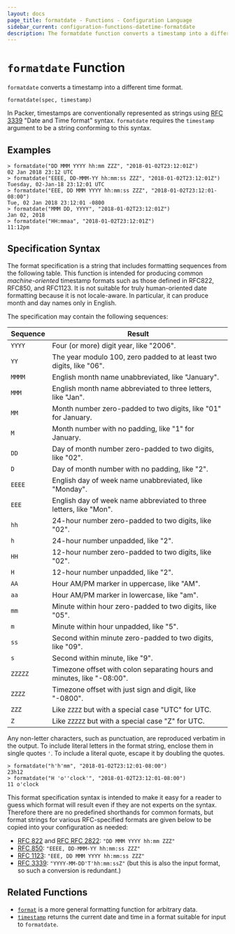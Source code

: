 ```yaml
---
layout: docs
page_title: formatdate - Functions - Configuration Language
sidebar_current: configuration-functions-datetime-formatdate
description: The formatdate function converts a timestamp into a different time format.
---
```


# `formatdate` Function

`formatdate` converts a timestamp into a different time format.

```hcl
formatdate(spec, timestamp)
```

In Packer, timestamps are conventionally represented as strings using [RFC
3339](https://tools.ietf.org/html/rfc3339) "Date and Time format" syntax.
`formatdate` requires the `timestamp` argument to be a string conforming to
this syntax.

## Examples

```
> formatdate("DD MMM YYYY hh:mm ZZZ", "2018-01-02T23:12:01Z")
02 Jan 2018 23:12 UTC
> formatdate("EEEE, DD-MMM-YY hh:mm:ss ZZZ", "2018-01-02T23:12:01Z")
Tuesday, 02-Jan-18 23:12:01 UTC
> formatdate("EEE, DD MMM YYYY hh:mm:ss ZZZ", "2018-01-02T23:12:01-08:00")
Tue, 02 Jan 2018 23:12:01 -0800
> formatdate("MMM DD, YYYY", "2018-01-02T23:12:01Z")
Jan 02, 2018
> formatdate("HH:mmaa", "2018-01-02T23:12:01Z")
11:12pm
```

## Specification Syntax

The format specification is a string that includes formatting sequences from
the following table. This function is intended for producing common
_machine-oriented_ timestamp formats such as those defined in RFC822, RFC850,
and RFC1123. It is not suitable for truly human-oriented date formatting
because it is not locale-aware. In particular, it can produce month and day
names only in English.

The specification may contain the following sequences:

| Sequence | Result                                                                  |
| -------- | ----------------------------------------------------------------------- |
| `YYYY`   | Four (or more) digit year, like "2006".                                 |
| `YY`     | The year modulo 100, zero padded to at least two digits, like "06".     |
| `MMMM`   | English month name unabbreviated, like "January".                       |
| `MMM`    | English month name abbreviated to three letters, like "Jan".            |
| `MM`     | Month number zero-padded to two digits, like "01" for January.          |
| `M`      | Month number with no padding, like "1" for January.                     |
| `DD`     | Day of month number zero-padded to two digits, like "02".               |
| `D`      | Day of month number with no padding, like "2".                          |
| `EEEE`   | English day of week name unabbreviated, like "Monday".                  |
| `EEE`    | English day of week name abbreviated to three letters, like "Mon".      |
| `hh`     | 24-hour number zero-padded to two digits, like "02".                    |
| `h`      | 24-hour number unpadded, like "2".                                      |
| `HH`     | 12-hour number zero-padded to two digits, like "02".                    |
| `H`      | 12-hour number unpadded, like "2".                                      |
| `AA`     | Hour AM/PM marker in uppercase, like "AM".                              |
| `aa`     | Hour AM/PM marker in lowercase, like "am".                              |
| `mm`     | Minute within hour zero-padded to two digits, like "05".                |
| `m`      | Minute within hour unpadded, like "5".                                  |
| `ss`     | Second within minute zero-padded to two digits, like "09".              |
| `s`      | Second within minute, like "9".                                         |
| `ZZZZZ`  | Timezone offset with colon separating hours and minutes, like "-08:00". |
| `ZZZZ`   | Timezone offset with just sign and digit, like "-0800".                 |
| `ZZZ`    | Like `ZZZZ` but with a special case "UTC" for UTC.                      |
| `Z`      | Like `ZZZZZ` but with a special case "Z" for UTC.                       |

Any non-letter characters, such as punctuation, are reproduced verbatim in the
output. To include literal letters in the format string, enclose them in single
quotes `'`. To include a literal quote, escape it by doubling the quotes.

```
> formatdate("h'h'mm", "2018-01-02T23:12:01-08:00")
23h12
> formatdate("H 'o''clock'", "2018-01-02T23:12:01-08:00")
11 o'clock
```

This format specification syntax is intended to make it easy for a reader
to guess which format will result even if they are not experts on the syntax.
Therefore there are no predefined shorthands for common formats, but format
strings for various RFC-specified formats are given below to be copied into your
configuration as needed:

- [RFC 822](https://tools.ietf.org/html/rfc822#section-5) and
  [RFC RFC 2822](https://tools.ietf.org/html/rfc2822#section-3.3):
  `"DD MMM YYYY hh:mm ZZZ"`
- [RFC 850](https://tools.ietf.org/html/rfc850#section-2.1.4):
  `"EEEE, DD-MMM-YY hh:mm:ss ZZZ"`
- [RFC 1123](https://tools.ietf.org/html/rfc1123#section-5.2.14):
  `"EEE, DD MMM YYYY hh:mm:ss ZZZ"`
- [RFC 3339](https://tools.ietf.org/html/rfc3339):
  `"YYYY-MM-DD'T'hh:mm:ssZ"` (but this is also the input format, so such a
  conversion is redundant.)

## Related Functions

- [`format`](../string/format.html) is a more general formatting function for arbitrary
  data.
- [`timestamp`](./timestamp.html) returns the current date and time in a format
  suitable for input to `formatdate`.
